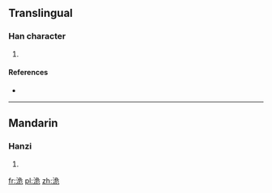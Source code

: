 ==Translingual==

===Han character===
{{Han char|rn=85|rad=水|as=06|sn=9|four=37112|canj=ENMU}}

# {{defn|Han|sort=水06}}

====References====
* {{Han ref|kx=0619.250|dkj=17360|hdz=31613.040|uh=6D08|ud=27912|bh=CFAA|bd=53162}}

----

==Mandarin==

===Hanzi===
{{cmn-hanzi|pin=[[wéi]] ([[wei2]]), [[xiáng]] ([[xiang2]]), [[yǎng]] ([[yang3]])|wg=wei<sup>2</sup>, hsiang<sup>2</sup>, yang<sup>3</sup>}}

# {{defn|lang=cmn|sort=水06}}

[[fr:洈]]
[[pl:洈]]
[[zh:洈]]